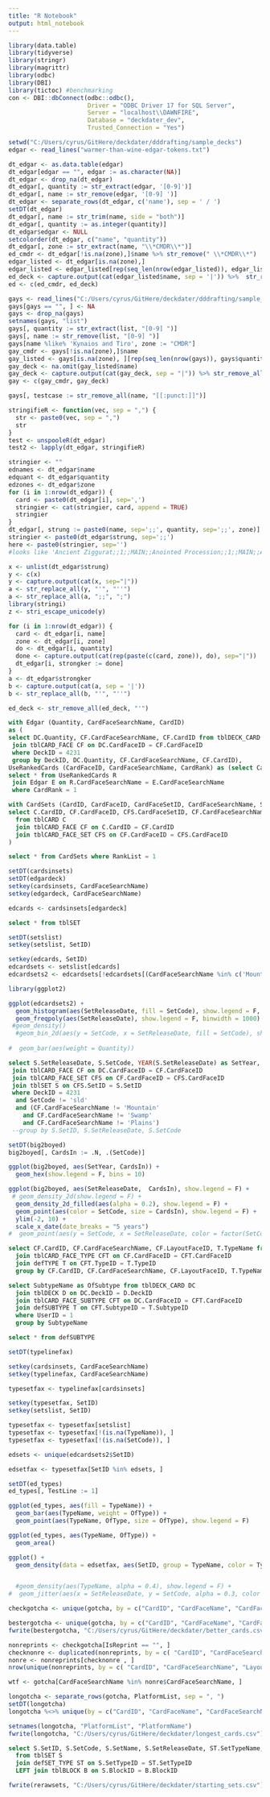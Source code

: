 ```yaml
---
title: "R Notebook"
output: html_notebook
---
```



```r
library(data.table)
library(tidyverse)
library(stringr)
library(magrittr)
library(odbc)
library(DBI)
library(tictoc) #benchmarking
con <- DBI::dbConnect(odbc::odbc(),
                      Driver = "ODBC Driver 17 for SQL Server",
                      Server = "localhost\\DAWNFIRE",
                      Database = "deckdater_dev",
                      Trusted_Connection = "Yes")
```


```r
setwd("C:/Users/cyrus/GitHere/deckdater/dddrafting/sample_decks")
edgar <- read_lines("warmer-than-wine-edgar-tokens.txt") 
```
```r
dt_edgar <- as.data.table(edgar)
dt_edgar[edgar == "", edgar := as.character(NA)]
dt_edgar <- drop_na(dt_edgar)
dt_edgar[, quantity := str_extract(edgar, '[0-9]')]
dt_edgar[, name := str_remove(edgar, '[0-9] ')]
dt_edgar <- separate_rows(dt_edgar, c('name'), sep = ' / ')
setDT(dt_edgar)
dt_edgar[, name := str_trim(name, side = "both")]
dt_edgar[, quantity := as.integer(quantity)]
dt_edgar$edgar <- NULL
setcolorder(dt_edgar, c("name", "quantity"))
dt_edgar[, zone := str_extract(name, "\\*CMDR\\*")]
ed_cmdr <- dt_edgar[!is.na(zone),]$name %>% str_remove(" \\*CMDR\\*")
edgar_listed <- dt_edgar[is.na(zone),]
edgar_listed <- edgar_listed[rep(seq_len(nrow(edgar_listed)), edgar_listed$quantity), 1:ncol(edgar_listed)]
ed_deck <- capture.output(cat(edgar_listed$name, sep = '|')) %>%  str_remove_all("[[:punct:]]")
ed <- c(ed_cmdr, ed_deck)
```

```r
gays <- read_lines("C:/Users/cyrus/GitHere/deckdater/dddrafting/sample_decks/the-gay-agenda-is-hugs.txt") %>% as.data.table()
gays[gays == "", ] <- NA 
gays <- drop_na(gays)
setnames(gays, "list")
gays[, quantity := str_extract(list, "[0-9] ")]
gays[, name := str_remove(list, "[0-9] ")]
gays[name %like% 'Kynaios and Tiro', zone := "CMDR"]
gay_cmdr <- gays[!is.na(zone),]$name
gay_listed <- gays[is.na(zone), ][rep(seq_len(nrow(gays)), gays$quantity), 1:ncol(gays)]
gay_deck <- na.omit(gay_listed$name)
gay_deck <- capture.output(cat(gay_deck, sep = "|")) %>% str_remove_all("[[:punct:]]")
gay <- c(gay_cmdr, gay_deck)
```


```r
gays[, testcase := str_remove_all(name, "[[:punct:]]")]
```


```r
stringifieR <- function(vec, sep = ",") {
  str <- paste0(vec, sep = ",")
  str
}
test <- unspooleR(dt_edgar)
test2 <- lapply(dt_edgar, stringifieR)

stringier <- ""
ednames <- dt_edgar$name 
edquant <- dt_edgar$quantity
edzones <- dt_edgar$zone
for (i in 1:nrow(dt_edgar)) {
  card <- paste0(dt_edgar[i], sep=',')
  stringier <- cat(stringier, card, append = TRUE)
  stringier 
}
dt_edgar[, strung := paste0(name, sep=';;', quantity, sep=';;', zone)]
stringier <- paste0(dt_edgar$strung, sep=';;')
here <- paste0(stringier, sep='')
#looks like 'Ancient Ziggurat;;1;;MAIN;;Anointed Procession;;1;;MAIN;;Arcane...'
```
```r
x <- unlist(dt_edgar$strung)
y <- c(x)
y <- capture.output(cat(x, sep="|"))
a <- str_replace_all(y, "'", "''")
a <- str_replace_all(a, ";;", ";")
library(stringi)
z <- stri_escape_unicode(y)
```

```r
for (i in 1:nrow(dt_edgar)) {
  card <- dt_edgar[i, name]
  zone <- dt_edgar[i, zone]
  do <- dt_edgar[i, quantity]
  done <- capture.output(cat(rep(paste(c(card, zone)), do), sep="|"))
  dt_edgar[i, strongker := done]
}
a <- dt_edgar$strongker 
b <- capture.output(cat(a, sep = '|'))
b <- str_replace_all(b, "'", "''")
```

```r
ed_deck <- str_remove_all(ed_deck, "'")
```

```sql
with Edgar (Quantity, CardFaceSearchName, CardID)
as (
select DC.Quantity, CF.CardFaceSearchName, CF.CardID from tblDECK_CARD DC 
 join tblCARD_FACE CF on DC.CardFaceID = CF.CardFaceID 
 where DeckID = 4231
 group by DeckID, DC.Quantity, CF.CardFaceSearchName, CF.CardID),
UseRankedCards (CardFaceID, CardFaceSearchName, CardRank) as (select CardFaceID, CardFaceSearchName, Dense_Rank() over (partition by CardFaceSearchName order by CardFaceID desc) as CardRank from tblCARD_FACE)
select * from UseRankedCards R 
 join Edgar E on R.CardFaceSearchName = E.CardFaceSearchName
 where CardRank = 1 
```
```sql
with CardSets (CardID, CardFaceID, CardFaceSetID, CardFaceSearchName, SetID, RankList) as (
select C.CardID, CF.CardFaceID, CFS.CardFaceSetID, CF.CardFaceSearchName, CFS.SetID, Dense_Rank() over (partition by CardFaceSearchName order by CardFaceSetID)
  from tblCARD C 
  join tblCARD_FACE CF on C.CardID = CF.CardID 
  join tblCARD_FACE_SET CFS on CF.CardFaceID = CFS.CardFaceID
)

select * from CardSets where RankList = 1 

```
```r
setDT(cardsinsets)
setDT(edgardeck)
setkey(cardsinsets, CardFaceSearchName)
setkey(edgardeck, CardFaceSearchName)

edcards <- cardsinsets[edgardeck]
```
```sql
select * from tblSET 
```
```r
setDT(setslist)
setkey(setslist, SetID)
```
```r
setkey(edcards, SetID)
edcardsets <- setslist[edcards]
edcardsets2 <- edcardsets[!edcardsets[(CardFaceSearchName %in% c('Mountain', 'Swamp', 'Plains')), ]]
```
```r
library(ggplot2)

ggplot(edcardsets2) +
  geom_histogram(aes(SetReleaseDate, fill = SetCode), show.legend = F, binwidth = 1000) + 
  geom_freqpoly(aes(SetReleaseDate), show.legend = F, binwidth = 1000) 
 #geom_density() 
  #geom_bin_2d(aes(y = SetCode, x = SetReleaseDate, fill = SetCode), show.legend = F, binwidth = c(50, 1))
  
#  geom_bar(aes(weight = Quantity))
```
```sql
select S.SetReleaseDate, S.SetCode, YEAR(S.SetReleaseDate) as SetYear, CF.CardFaceID, CF.CardID /*, Count(CFS.CardFaceID) as CardsIn */ from tblDECK_CARD DC 
 join tblCARD_FACE CF on DC.CardFaceID = CF.CardFaceID 
 join tblCARD_FACE_SET CFS on CF.CardFaceID = CFS.CardFaceID 
 join tblSET S on CFS.SetID = S.SetID
 where DeckID = 4231
  and SetCode != 'sld'
  and (CF.CardFaceSearchName != 'Mountain'
    and CF.CardFaceSearchName != 'Swamp'
    and CF.CardFaceSearchName != 'Plains')
 --group by S.SetID, S.SetReleaseDate, S.SetCode
```
```r
setDT(big2boyed)
big2boyed[, CardsIn := .N, .(SetCode)]

ggplot(big2boyed, aes(SetYear, CardsIn)) +
  geom_hex(show.legend = F, bins = 10)

ggplot(big2boyed, aes(SetReleaseDate,  CardsIn), show.legend = F) +
 # geom_density_2d(show.legend = F) + 
  geom_density_2d_filled(aes(alpha = 0.2), show.legend = F) +
  geom_point(aes(color = SetCode, size = CardsIn), show.legend = F) + 
  ylim(-2, 10) +
  scale_x_date(date_breaks = "5 years") 
#  geom_point(aes(y = SetCode, x = SetReleaseDate, color = factor(SetCode), size = CardsIn), alpha = 0.5, show.legend = F)

```
```sql
select CF.CardID, CF.CardFaceSearchName, CF.LayoutFaceID, T.TypeName from tblCARD_FACE CF
  join tblCARD_FACE_TYPE CFT on CF.CardFaceID = CFT.CardFaceID
  join defTYPE T on CFT.TypeID = T.TypeID 
  group by CF.CardID, CF.CardFaceSearchName, CF.LayoutFaceID, T.TypeName 
```
```sql
select SubtypeName as OfSubtype from tblDECK_CARD DC 
  join tblDECK D on DC.DeckID = D.DeckID 
  join tblCARD_FACE_SUBTYPE CFT on DC.CardFaceID = CFT.CardFaceID 
  join defSUBTYPE T on CFT.SubtypeID = T.SubtypeID
  where UserID = 1
  group by SubtypeName
```
```sql
select * from defSUBTYPE
```

```r
setDT(typelinefax)

setkey(cardsinsets, CardFaceSearchName)
setkey(typelinefax, CardFaceSearchName)

typesetfax <- typelinefax[cardsinsets]

setkey(typesetfax, SetID)
setkey(setslist, SetID)

typesetfax <- typesetfax[setslist]
typesetfax <- typesetfax[!(is.na(TypeName)), ]
typesetfax <- typesetfax[!(is.na(SetCode)), ]

edsets <- unique(edcardsets2$SetID)

edsetfax <- typesetfax[SetID %in% edsets, ]

setDT(ed_types)
ed_types[, TestLine := 1]

ggplot(ed_types, aes(fill = TypeName)) + 
  geom_bar(aes(TypeName, weight = OfType)) +
  geom_point(aes(TypeName, OfType, size = OfType), show.legend = F) 

ggplot(ed_types, aes(TypeName, OfType)) +
  geom_area()

ggplot() +
  geom_density(data = edsetfax, aes(SetID, group = TypeName, color = TypeName, alpha = 0.5), show.legend = F) 


  #geom_density(aes(TypeName, alpha = 0.4), show.legend = F) +
#  geom_jitter(aes(x = SetReleaseDate, y = SetCode, alpha = 0.3, color = TypeName), show.legend = F)
```

```r
checkgotcha <- unique(gotcha, by = c("CardID", "CardFaceName", "CardFaceSearchName", "LayoutName", "FaceName", "SetID", "PlatformList", "IsReprint"))

bestergotcha <- unique(gotcha, by = c("CardID", "CardFaceName", "CardFaceSearchName", "LayoutName", "FaceName", "SetID", "IsReprint"))
fwrite(bestergotcha, "C:/Users/cyrus/GitHere/deckdater/better_cards.csv")

nonreprints <- checkgotcha[IsReprint == "", ]
checknonre <- duplicated(nonreprints, by = c( "CardID", "CardFaceSearchName", "LayoutName", "FaceName"))
nonre <- nonreprints[checknonre , ]
nrow(unique(nonreprints, by = c( "CardID", "CardFaceSearchName", "LayoutName", "FaceName"))) 

wtf <- gotcha[CardFaceSearchName %in% nonre$CardFaceSearchName, ]
```
```r
longotcha <- separate_rows(gotcha, PlatformList, sep = ", ")
setDT(longotcha)
longotcha %<>% unique(by = c("CardID", "CardFaceName", "CardFaceSearchName", "LayoutName", "FaceName", "SetID", "PlatformList", "IsReprint"))
```
```r
setnames(longotcha, "PlatformList", "PlatformName")
fwrite(longotcha, "C:/Users/cyrus/GitHere/deckdater/longest_cards.csv")
```
```sql
select S.SetID, S.SetCode, S.SetName, S.SetReleaseDate, ST.SetTypeName, S.SetCollectorCount, S.SetScryfallURI, S.SetScryfallAPI, B.BlockCode, B.BlockName, S.SetIsDigital 
  from tblSET S 
  join defSET_TYPE ST on S.SetTypeID = ST.SetTypeID 
  LEFT join tblBLOCK B on S.BlockID = B.BlockID
```

```r
fwrite(rerawsets, "C:/Users/cyrus/GitHere/deckdater/starting_sets.csv")
```

